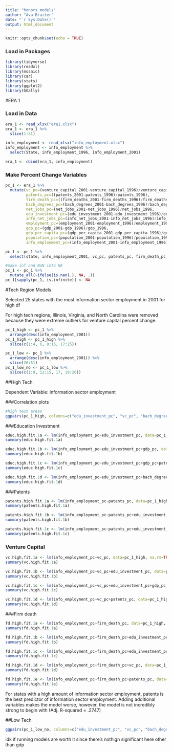 ```yaml
---
title: "honors_models"
author: "Ava Braiter"
date: "`r Sys.Date()`"
output: html_document
---
```


```r
knitr::opts_chunk$set(echo = TRUE)
```

### Load in Packages

```r
library(tidyverse)
library(readxl)
library(mosaic)
library(car)
library(stats)
library(ggplot2)
library(GGally)

```

#ERA 1

### Load in Data

```r
era_1 <- read_xlsx("era1.xlsx")
era_1 <- era_1 %>% 
  slice(1:51)

info_employment <- read_xlsx("info_employment.xlsx")
info_employment <- info_employment %>% 
  select(State, info_employment_1996, info_employment_2001)

era_1 <- cbind(era_1, info_employment)

```

### Make Percent Change Variables

```r
pc_1 <- era_1 %>% 
  mutate(vc_pc=(venture_capital_2001-venture_capital_1996)/venture_capital_1996,
         patents_pc=((patents_2001-patents_1996)/patents_1996),
         firm_death_pc=((firm_deaths_2001-firm_deaths_1996)/firm_deaths_1996),
         bach_degrees_pc=(bach_degrees_2001-bach_degrees_1996)/bach_degrees_1996,
         net_jobs_pc=(net_jobs_2001-net_jobs_1996)/net_jobs_1996,
         edu_investment_pc=(edu_investment_2001-edu_investment_1996)/edu_investment_1996,
         info_net_jobs_pc=(info_net_jobs_2001-info_net_jobs_1996)/info_net_jobs_1996,
         employment_pc=(employment_2001-employment_1996)/employment_1996,
         gdp_pc=(gdp_2001-gdp_1996)/gdp_1996,
         gdp_per_capita_pc=(gdp_per_capita_2001-gdp_per_capita_1996)/gdp_per_capita_1996,
         population_pc=(population_2001-population_1996)/population_1996,
         info_employment_pc=(info_employment_2001-info_employment_1996)/info_employment_1996)

pc_1 <- pc_1 %>% 
  select(state, info_employment_2001, vc_pc, patents_pc, firm_death_pc, bach_degrees_pc, net_jobs_pc, edu_investment_pc, info_net_jobs_pc, employment_pc, gdp_pc, gdp_per_capita_pc, population_pc, info_employment_pc)

#make inf and NaN into NA 
pc_1 <- pc_1 %>% 
  mutate_all(~ifelse(is.nan(.), NA, .))
pc_1[sapply(pc_1, is.infinite)] <- NA

```

#Tech Region Models

Selected 25 states with the most information sector employment in 2001 for high df

For high tech regions, Illinois, Virginia, and North Carolina were removed because they were extreme outliers for venture capital percent change.

```r

pc_1_high <- pc_1 %>% 
  arrange(desc(info_employment_2001))
pc_1_high <- pc_1_high %>% 
  slice(c(1:4, 6, 8:15, 17:25))

pc_1_low <- pc_1 %>% 
  arrange(desc(info_employment_2001)) %>% 
  slice(26:51)
pc_1_low_no <- pc_1_low %>% 
  slice(c(1:9, 12:15, 17, 19:26))

```

##High Tech

Dependent Variable: information sector employment

###Correlation plots

```r
#high tech areas
ggpairs(pc_1_high, columns=c("edu_investment_pc", "vc_pc", "bach_degrees_pc", "gdp_pc", "patents_pc", "firm_death_pc", "info_employment_pc"))

```

###Education Investment

```r
educ.high.fit.1a <- lm(info_employment_pc~edu_investment_pc, data=pc_1_high, na.rm=TRUE)
summary(educ.high.fit.1a)

educ.high.fit.1b <- lm(info_employment_pc~edu_investment_pc+gdp_pc, data=pc_1_high, na.rm=TRUE)
summary(educ.high.fit.1b)

educ.high.fit.1c <- lm(info_employment_pc~edu_investment_pc+gdp_pc+patents_pc, data=pc_1_high, na.rm=TRUE)
summary(educ.high.fit.1c)

educ.high.fit.1d <- lm(info_employment_pc~edu_investment_pc+bach_degrees_pc, data=pc_1_high, na.rm=TRUE)
summary(educ.high.fit.1d)
```

###Patents

```r
patents.high.fit.1a <- lm(info_employment_pc~patents_pc, data=pc_1_high, na.rm=TRUE)
summary(patents.high.fit.1a)

patents.high.fit.1b <- lm(info_employment_pc~patents_pc+edu_investment_pc, data=pc_1_high, na.rm=TRUE)
summary(patents.high.fit.1b)

patents.high.fit.1c <- lm(info_employment_pc~patents_pc+edu_investment_pc+bach_degrees_pc, data=pc_1_high, na.rm=TRUE)
summary(patents.high.fit.1c)
```

### Venture Capital

```r
vc.high.fit.1a <- lm(info_employment_pc~vc_pc, data=pc_1_high, na.rm=TRUE)
summary(vc.high.fit.1a)

vc.high.fit.1b <- lm(info_employment_pc~vc_pc+edu_investment_pc, data=pc_1_high, na.rm=TRUE)
summary(vc.high.fit.1b)

vc.high.fit.1c <- lm(info_employment_pc~vc_pc+edu_investment_pc+gdp_pc, data=pc_1_high, na.rm=TRUE)
summary(vc.high.fit.1c)

vc.high.fit.1d <- lm(info_employment_pc~vc_pc+patents_pc, data=pc_1_high, na.rm=TRUE)
summary(vc.high.fit.1d)

```

###Firm death
```r
fd.high.fit.1a <- lm(info_employment_pc~firm_death_pc, data=pc_1_high, na.rm=TRUE)
summary(fd.high.fit.1a)

fd.high.fit.1b <- lm(info_employment_pc~firm_death_pc+edu_investment_pc, data=pc_1_high, na.rm=TRUE)
summary(fd.high.fit.1b)

fd.high.fit.1c <- lm(info_employment_pc~firm_death_pc+edu_investment_pc+bach_degrees_pc, data=pc_1_high, na.rm=TRUE)
summary(fd.high.fit.1c)

fd.high.fit.1d <- lm(info_employment_pc~firm_death_pc+vc_pc, data=pc_1_high, na.rm=TRUE)
summary(fd.high.fit.1d)

fd.high.fit.1e <- lm(info_employment_pc~firm_death_pc+patents_pc, data=pc_1_high, na.rm=TRUE)
summary(fd.high.fit.1e)


```

For states with a high amount of information sector employment, patents is the best predictor of information sector employment. Adding additional variables makes the model worse, however, the model is not incredibly strong to begin with (Adj. R-squared = .2747)

##Low Tech

```r
ggpairs(pc_1_low_no, columns=c("edu_investment_pc", "vc_pc", "bach_degrees_pc", "gdp_pc", "patents_pc", "info_employment_pc"))
```
idk if running models are worth it since there's nothign significant here other than gdp
